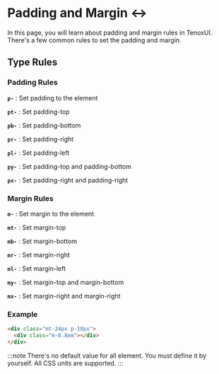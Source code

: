 
# Padding and Margin ↔️

In this page, you will learn about padding and margin rules in TenoxUI. There's a few common rules to set the padding and margin.

## Type Rules

<Tabs>
  <TabItem value="padding" label="Padding">

### Padding Rules

**`p-`** : Set padding to the element

**`pt-`** : Set padding-top

**`pb-`** : Set padding-bottom

**`pr-`** : Set padding-right

**`pl-`** : Set padding-left

**`py-`** : Set padding-top and padding-bottom

**`px-`** : Set padding-right and padding-right

</TabItem>

<TabItem value="margin" label="Margin">

### Margin Rules

**`m-`** : Set margin to the element

**`mt-`** : Set margin-top

**`mb-`** : Set margin-bottom

**`mr-`** : Set margin-right

**`ml-`** : Set margin-left

**`my-`** : Set margin-top and margin-bottom

**`mx-`** : Set margin-right and margin-right

</TabItem>

</Tabs>

### Example

```html
<div class="mt-24px p-10px">
  <div class="m-0.8em"></div>
</div>
```

:::note
There's no default value for all element. You must define it by yourself. All CSS units are supported.
:::
